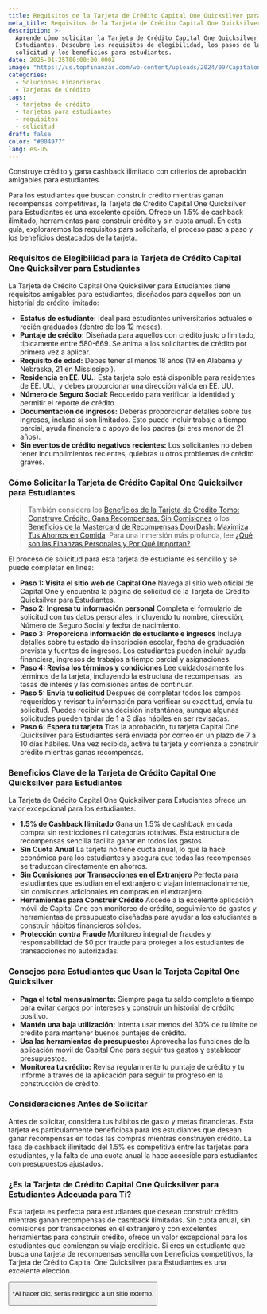 ```yaml
---
title: Requisitos de la Tarjeta de Crédito Capital One Quicksilver para Estudiantes
meta_title: Requisitos de la Tarjeta de Crédito Capital One Quicksilver para Estudiantes
description: >-
  Aprende cómo solicitar la Tarjeta de Crédito Capital One Quicksilver para
  Estudiantes. Descubre los requisitos de elegibilidad, los pasos de la
  solicitud y los beneficios para estudiantes.
date: 2025-01-25T00:00:00.000Z
image: "https://us.topfinanzas.com/wp-content/uploads/2024/09/Capitalone2.webp"
categories:
  - Soluciones Financieras
  - Tarjetas de Crédito
tags:
  - tarjetas de crédito
  - tarjetas para estudiantes
  - requisitos
  - solicitud
draft: false
color: "#004977"
lang: es-US
---
```


Construye crédito y gana cashback ilimitado con criterios de aprobación amigables para estudiantes.

Para los estudiantes que buscan construir crédito mientras ganan recompensas competitivas, la Tarjeta de Crédito Capital One Quicksilver para Estudiantes es una excelente opción. Ofrece un 1.5% de cashback ilimitado, herramientas para construir crédito y sin cuota anual. En esta guía, exploraremos los requisitos para solicitarla, el proceso paso a paso y los beneficios destacados de la tarjeta.

### Requisitos de Elegibilidad para la Tarjeta de Crédito Capital One Quicksilver para Estudiantes

La Tarjeta de Crédito Capital One Quicksilver para Estudiantes tiene requisitos amigables para estudiantes, diseñados para aquellos con un historial de crédito limitado:

- **Estatus de estudiante:** Ideal para estudiantes universitarios actuales o recién graduados (dentro de los 12 meses).
- **Puntaje de crédito:** Diseñada para aquellos con crédito justo o limitado, típicamente entre 580-669. Se anima a los solicitantes de crédito por primera vez a aplicar.
- **Requisito de edad:** Debes tener al menos 18 años (19 en Alabama y Nebraska, 21 en Mississippi).
- **Residencia en EE. UU.:** Esta tarjeta solo está disponible para residentes de EE. UU., y debes proporcionar una dirección válida en EE. UU.
- **Número de Seguro Social:** Requerido para verificar la identidad y permitir el reporte de crédito.
- **Documentación de ingresos:** Deberás proporcionar detalles sobre tus ingresos, incluso si son limitados. Esto puede incluir trabajo a tiempo parcial, ayuda financiera o apoyo de los padres (si eres menor de 21 años).
- **Sin eventos de crédito negativos recientes:** Los solicitantes no deben tener incumplimientos recientes, quiebras u otros problemas de crédito graves.

### Cómo Solicitar la Tarjeta de Crédito Capital One Quicksilver para Estudiantes

> También considera los [Beneficios de la Tarjeta de Crédito Tomo: Construye Crédito, Gana Recompensas, Sin Comisiones](/soluciones-financieras/beneficios-de-la-tarjeta-de-credito-tomo-construye-credito-gana-recompensas-sin-comisiones) o los [Beneficios de la Mastercard de Recompensas DoorDash: Maximiza Tus Ahorros en Comida](/soluciones-financieras/doordash-rewards-mastercard-benefits-maximize-your-food-savings). Para una inmersión más profunda, lee [¿Qué son las Finanzas Personales y Por Qué Importan?](/finanzas-personales/que-son-las-finanzas-personales-y-por-que-importan).

El proceso de solicitud para esta tarjeta de estudiante es sencillo y se puede completar en línea:

- **Paso 1: Visita el sitio web de Capital One**
  Navega al sitio web oficial de Capital One y encuentra la página de solicitud de la Tarjeta de Crédito Quicksilver para Estudiantes.
- **Paso 2: Ingresa tu información personal**
  Completa el formulario de solicitud con tus datos personales, incluyendo tu nombre, dirección, Número de Seguro Social y fecha de nacimiento.
- **Paso 3: Proporciona información de estudiante e ingresos**
  Incluye detalles sobre tu estado de inscripción escolar, fecha de graduación prevista y fuentes de ingresos. Los estudiantes pueden incluir ayuda financiera, ingresos de trabajos a tiempo parcial y asignaciones.
- **Paso 4: Revisa los términos y condiciones**
  Lee cuidadosamente los términos de la tarjeta, incluyendo la estructura de recompensas, las tasas de interés y las comisiones antes de continuar.
- **Paso 5: Envía tu solicitud**
  Después de completar todos los campos requeridos y revisar tu información para verificar su exactitud, envía tu solicitud. Puedes recibir una decisión instantánea, aunque algunas solicitudes pueden tardar de 1 a 3 días hábiles en ser revisadas.
- **Paso 6: Espera tu tarjeta**
  Tras la aprobación, tu tarjeta Capital One Quicksilver para Estudiantes será enviada por correo en un plazo de 7 a 10 días hábiles. Una vez recibida, activa tu tarjeta y comienza a construir crédito mientras ganas recompensas.

### Beneficios Clave de la Tarjeta de Crédito Capital One Quicksilver para Estudiantes

La Tarjeta de Crédito Capital One Quicksilver para Estudiantes ofrece un valor excepcional para los estudiantes:

- **1.5% de Cashback Ilimitado**
  Gana un 1.5% de cashback en cada compra sin restricciones ni categorías rotativas. Esta estructura de recompensas sencilla facilita ganar en todos los gastos.
- **Sin Cuota Anual**
  La tarjeta no tiene cuota anual, lo que la hace económica para los estudiantes y asegura que todas las recompensas se traduzcan directamente en ahorros.
- **Sin Comisiones por Transacciones en el Extranjero**
  Perfecta para estudiantes que estudian en el extranjero o viajan internacionalmente, sin comisiones adicionales en compras en el extranjero.
- **Herramientas para Construir Crédito**
  Accede a la excelente aplicación móvil de Capital One con monitoreo de crédito, seguimiento de gastos y herramientas de presupuesto diseñadas para ayudar a los estudiantes a construir hábitos financieros sólidos.
- **Protección contra Fraude**
  Monitoreo integral de fraudes y responsabilidad de $0 por fraude para proteger a los estudiantes de transacciones no autorizadas.

### Consejos para Estudiantes que Usan la Tarjeta Capital One Quicksilver

- **Paga el total mensualmente:** Siempre paga tu saldo completo a tiempo para evitar cargos por intereses y construir un historial de crédito positivo.
- **Mantén una baja utilización:** Intenta usar menos del 30% de tu límite de crédito para mantener buenos puntajes de crédito.
- **Usa las herramientas de presupuesto:** Aprovecha las funciones de la aplicación móvil de Capital One para seguir tus gastos y establecer presupuestos.
- **Monitorea tu crédito:** Revisa regularmente tu puntaje de crédito y tu informe a través de la aplicación para seguir tu progreso en la construcción de crédito.

### Consideraciones Antes de Solicitar

Antes de solicitar, considera tus hábitos de gasto y metas financieras. Esta tarjeta es particularmente beneficiosa para los estudiantes que desean ganar recompensas en todas las compras mientras construyen crédito. La tasa de cashback ilimitado del 1.5% es competitiva entre las tarjetas para estudiantes, y la falta de una cuota anual la hace accesible para estudiantes con presupuestos ajustados.

<AdZone id="us_site_4" />

### ¿Es la Tarjeta de Crédito Capital One Quicksilver para Estudiantes Adecuada para Ti?

Esta tarjeta es perfecta para estudiantes que desean construir crédito mientras ganan recompensas de cashback ilimitadas. Sin cuota anual, sin comisiones por transacciones en el extranjero y con excelentes herramientas para construir crédito, ofrece un valor excepcional para los estudiantes que comienzan su viaje crediticio. Si eres un estudiante que busca una tarjeta de recompensas sencilla con beneficios competitivos, la Tarjeta de Crédito Capital One Quicksilver para Estudiantes es una excelente elección.

<Button
  label="Aplicar en el Sitio Oficial"
  link="https://www.capitalone.com/credit-cards/quicksilver-student/"
/>

<p class="text-sm mt-2">*Al hacer clic, serás redirigido a un sitio externo.</p>

